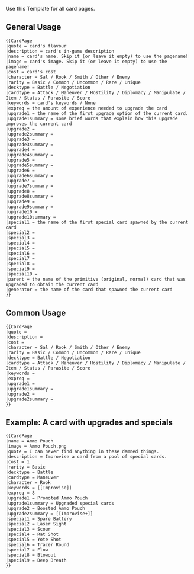 {{doc/start}}
Use this Template for all card pages. 

==General Usage==
<pre style="overflow: auto;">
{{CardPage
|quote = card's flavour
|description = card's in-game description
|name = card's name. Skip it (or leave it empty) to use the pagename!
|image = card's image. Skip it (or leave it empty) to use the pagename!
|cost = card's cost
|character = Sal / Rook / Smith / Other / Enemy
|rarity = Basic / Common / Uncommon / Rare / Unique
|decktype = Battle / Negotiation
|cardtype = Attack / Maneuver / Hostility / Diplomacy / Manipulate / Item / Status / Parasite / Score
|keywords = card's keywords / None
|expreq = the amount of experience needed to upgrade the card
|upgrade1 = the name of the first upgrade option of the current card.
|upgrade1summary = some brief words that explain how this upgrade improves the current card
|upgrade2 = 
|upgrade2summary = 
|upgrade3 = 
|upgrade3summary = 
|upgrade4 = 
|upgrade4summary = 
|upgrade5 = 
|upgrade5summary = 
|upgrade6 = 
|upgrade6summary = 
|upgrade7 = 
|upgrade7summary = 
|upgrade8 = 
|upgrade8summary = 
|upgrade9 =
|upgrade9summary = 
|upgrade10 =
|upgrade10summary = 
|special1 = the name of the first special card spawned by the current card
|special2 = 
|special3 = 
|special4 = 
|special5 = 
|special6 = 
|special7 = 
|special8 = 
|special9 =
|special10 =
|parent = the name of the primitive (original, normal) card that was upgraded to obtain the current card
|generator = the name of the card that spawned the current card
}}
</pre>

==Common Usage==
<pre style="overflow: auto;">
{{CardPage
|quote = 
|description = 
|cost = 
|character = Sal / Rook / Smith / Other / Enemy
|rarity = Basic / Common / Uncommon / Rare / Unique
|decktype = Battle / Negotiation
|cardtype = Attack / Maneuver / Hostility / Diplomacy / Manipulate / Item / Status / Parasite / Score
|keywords = 
|expreq = 
|upgrade1 = 
|upgrade1summary = 
|upgrade2 = 
|upgrade2summary = 
}}
</pre>

==Example: A card with upgrades and specials==
<pre style="overflow: auto;">
{{CardPage
|name = Ammo Pouch
|image = Ammo Pouch.png
|quote = I can never find anything in these damned things.
|description = Improvise a card from a pool of special cards.
|cost = 1
|rarity = Basic
|decktype = Battle
|cardtype = Maneuver
|character = Rook
|keywords = [[Improvise]]
|expreq = 8
|upgrade1 = Promoted Ammo Pouch
|upgrade1summary = Upgraded special cards
|upgrade2 = Boosted Ammo Pouch
|upgrade2summary = [[Improvise+]]
|special1 = Spare Battery
|special2 = Laser Sight
|special3 = Scour
|special4 = Rat Shot
|special5 = Yote Shot
|special6 = Tracer Round
|special7 = Flow
|special8 = Blowout
|special9 = Deep Breath
}}
</pre>
{{CardPage
|name = Ammo Pouch
|image = Ammo Pouch.png
|quote = I can never find anything in these damned things.
|description = Improvise a card from a pool of special cards.
|cost = 1
|rarity = Basic
|decktype = Battle
|cardtype = Maneuver
|character = Rook
|keywords = [[Improvise]]
|expreq = 8
|upgrade1 = Promoted Ammo Pouch
|upgrade1summary = Upgraded special cards
|upgrade2 = Boosted Ammo Pouch
|upgrade2summary = [[Improvise+]]
|special1 = Spare Battery
|special2 = Laser Sight
|special3 = Scour
|special4 = Rat Shot
|special5 = Yote Shot
|special6 = Tracer Round
|special7 = Flow
|special8 = Blowout
|special9 = Deep Breath
}}
{{clear}}{{doc/end}}